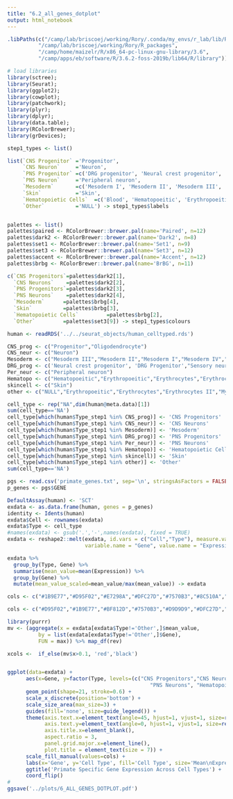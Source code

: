 ```yaml
---
title: "6.2_all_genes_dotplot"
output: html_notebook
---
```

```r
.libPaths(c("/camp/lab/briscoej/working/Rory/.conda/my_envs/r_lab/lib/R/library",
          "/camp/lab/briscoej/working/Rory/R_packages",
          "/camp/home/maizelr/R/x86_64-pc-linux-gnu-library/3.6",
          "/camp/apps/eb/software/R/3.6.2-foss-2019b/lib64/R/library"))
```


```r
# load libraries
library(sctree);
library(Seurat);
library(ggplot2);
library(cowplot);
library(patchwork);
library(plyr);
library(dplyr);
library(data.table);
library(RColorBrewer);
library(grDevices);
```

```r
step1_types <- list()

list(`CNS Progenitor` ='Progenitor',
     `CNS Neuron`     ='Neuron',
     `PNS Progenitor` =c('DRG progenitor', 'Neural crest progenitor', 'Sensory neuron progenitor'),
     `PNS Neuron`     ='Peripheral neuron',
     `Mesoderm`       =c('Mesoderm I', 'Mesoderm II', 'Mesoderm III', 'Mesoderm IV', 'Mesoderm V', 'Mesoderm VI', 'Myoblast'),
     `Skin`           ='Skin',
     `Hematopoietic Cells`  =c('Blood', 'Hematopoeitic', 'Erythropoeitic', 'Erythrocytes', 'Erythrocytes II'),
     `Other`          ='NULL') -> step1_types$labels


palettes <- list()
palettes$paired <- RColorBrewer::brewer.pal(name='Paired', n=12)
palettes$dark2 <- RColorBrewer::brewer.pal(name='Dark2', n=8)
palettes$set1 <- RColorBrewer::brewer.pal(name='Set1', n=9)
palettes$set3 <- RColorBrewer::brewer.pal(name='Set3', n=12)
palettes$accent <- RColorBrewer::brewer.pal(name='Accent', n=12)
palettes$brbg <- RColorBrewer::brewer.pal(name='BrBG', n=11)

c(`CNS Progenitors`=palettes$dark2[1],
  `CNS Neurons`    =palettes$dark2[2],
  `PNS Progenitors`=palettes$dark2[3],
  `PNS Neurons`    =palettes$dark2[4],
  `Mesoderm`      =palettes$brbg[4],
  `Skin`          =palettes$brbg[3],
  `Hematopoietic Cells`         =palettes$brbg[2],
  `Other`         =palettes$set3[9]) -> step1_types$colours
```

```r
human <- readRDS('../../seurat_objects/human_celltyped.rds')
```

```r
CNS_prog <- c("Progenitor","Oligodendrocyte")
CNS_neur <- c("Neuron")
Mesoderm <- c("Mesoderm III","Mesoderm II","Mesoderm I","Mesoderm IV","Mesoderm V","Mesoderm VI","Myoblast")
DRG_prog <- c('Neural crest progenitor', 'DRG Progenitor',"Sensory neuron progenitor")
Per_neur <- c("Peripheral neuron")
Hematopo <- c("Hematopoeitic","Erythropoeitic","Erythrocytes","Erythrocytes II","Blood")
skincell <- c("Skin")
other <- c("NULL","Erythropoeitic","Erythrocytes","Erythrocytes II","Myoblast","Blood")
```

```r
cell_type <- rep("NA",dim(human@meta.data)[1])
sum(cell_type=='NA')
cell_type[which(human$Type_step1 %in% CNS_prog)] <- 'CNS Progenitors'
cell_type[which(human$Type_step1 %in% CNS_neur)] <- 'CNS Neurons'
cell_type[which(human$Type_step1 %in% Mesoderm)] <- 'Mesoderm'
cell_type[which(human$Type_step1 %in% DRG_prog)] <- 'PNS Progenitors'
cell_type[which(human$Type_step1 %in% Per_neur)] <- 'PNS Neurons'
cell_type[which(human$Type_step1 %in% Hematopo)] <- 'Hematopoietic Cells'
cell_type[which(human$Type_step1 %in% skincell)] <- 'Skin'
cell_type[which(human$Type_step1 %in% other)] <- 'Other'
sum(cell_type=='NA')

```

```r
pgs <- read.csv('primate_genes.txt', sep='\n', stringsAsFactors = FALSE)
p_genes <- pgs$GENE
```

```r
DefaultAssay(human) <- 'SCT'
exdata <- as.data.frame(human, genes = p_genes)
identity <- Idents(human)
exdata$Cell <- rownames(exdata)
exdata$Type <- cell_type
#names(exdata) <- gsub('.','-',names(exdata), fixed = TRUE)
exdata <- reshape2::melt(exdata, id.vars = c("Cell","Type"), measure.vars = p_genes,
                         variable.name = "Gene", value.name = "Expression")

exdata %>%
  group_by(Type, Gene) %>%
  summarise(mean_value=mean(Expression)) %>%
  group_by(Gene) %>%
  mutate(mean_value_scaled=mean_value/max(mean_value)) -> exdata
```

```r
cols <- c("#1B9E77","#D95F02","#E7298A","#DFC27D","#7570B3","#8C510A","#BF812D","#D9D9D9")

cols <- c("#D95F02","#1B9E77","#BF812D","#7570B3","#D9D9D9","#DFC27D","#E7298A","#8C510A")

library(purrr)
mv <- (aggregate(x = exdata[exdata$Type!='Other',]$mean_value,
          by = list(exdata[exdata$Type!='Other',]$Gene),
          FUN = max)) %>% map_df(rev)

xcols <-  if_else(mv$x>0.1, 'red','black')


ggplot(data=exdata) +
      aes(x=Gene, y=factor(Type, levels=(c("CNS Progenitors","CNS Neurons","Mesoderm","PNS Progenitors",
                                              "PNS Neurons", "Hematopoietic Cells", "Skin", "Other"))), size=mean_value, fill=Type) +
      geom_point(shape=21, stroke=0.6) +
      scale_x_discrete(position='bottom') +
      scale_size_area(max_size=3) + 
      guides(fill='none', size=guide_legend()) +
      theme(axis.text.x=element_text(angle=45, hjust=1, vjust=1, size=rel(0.7)),
            axis.text.y=element_text(angle=0, hjust=1, vjust=1, size=rel(0.5), colour = rev(xcols)),
            axis.title.x=element_blank(),
            aspect.ratio = 3,
            panel.grid.major.x=element_line(),
            plot.title = element_text(size = 7)) + 
      scale_fill_manual(values=cols) +
      labs(x='Gene', y='Cell Type', fill='Cell Type', size='Mean\nExpression') + 
      ggtitle('Primate Specific Gene Expression Across Cell Types') + 
      coord_flip()
# 
ggsave('../plots/6_ALL_GENES_DOTPLOT.pdf')
```






